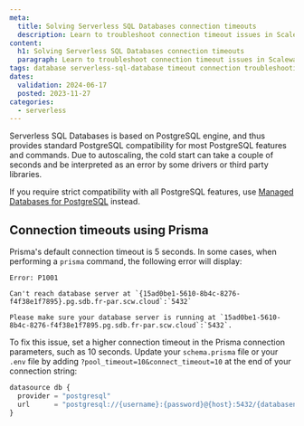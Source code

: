 ```yaml
---
meta:
  title: Solving Serverless SQL Databases connection timeouts
  description: Learn to troubleshoot connection timeout issues in Scaleway serverless SQL databases.
content:
  h1: Solving Serverless SQL Databases connection timeouts
  paragraph: Learn to troubleshoot connection timeout issues in Scaleway serverless SQL databases.
tags: database serverless-sql-database timeout connection troubleshooting error
dates:
  validation: 2024-06-17
  posted: 2023-11-27
categories:
  - serverless
---
```

Serverless SQL Databases is based on PostgreSQL engine, and thus provides standard PostgreSQL compatibility for most PostgreSQL features and commands. Due to autoscaling, the cold start can take a couple of seconds and be interpreted as an error by some drivers or third party libraries.

If you require strict compatibility with all PostgreSQL features, use [Managed Databases for PostgreSQL](/managed-databases/postgresql-and-mysql/quickstart/) instead.

## Connection timeouts using Prisma

Prisma's default connection timeout is 5 seconds. In some cases, when performing a `prisma` command, the following error will display:

```
Error: P1001

Can't reach database server at `{15ad0be1-5610-8b4c-8276-f4f38e1f7895}.pg.sdb.fr-par.scw.cloud`:`5432`

Please make sure your database server is running at `15ad0be1-5610-8b4c-8276-f4f38e1f7895.pg.sdb.fr-par.scw.cloud`:`5432`.
```

To fix this issue, set a higher connection timeout in the Prisma connection parameters, such as 10 seconds. Update your `schema.prisma` file or your `.env` file by adding `?pool_timeout=10&connect_timeout=10` at the end of your connection string:

```js
datasource db {
  provider = "postgresql"
  url      = "postgresql://{username}:{password}@{host}:5432/{databasename}?pool_timeout=10&connect_timeout=10"
}
```
